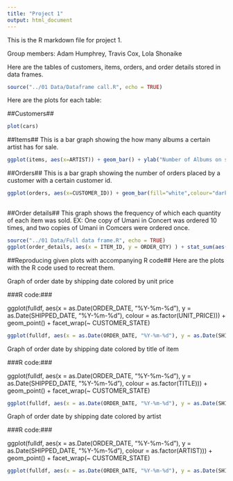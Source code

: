 ```yaml
---
title: "Project 1"
output: html_document
---
```


This is the R markdown file for project 1.

Group members: Adam Humphrey, Travis Cox, Lola Shonaike

Here are the tables of customers, items, orders, and order details stored in data frames.

```r
source("../01 Data/Dataframe call.R", echo = TRUE)
```

Here are the plots for each table:

##Customers##
```r
plot(cars)
```

##Items##
This is a bar graph showing the how many albums a certain artist has for sale.
```r
ggplot(items, aes(x=ARTIST)) + geom_bar() + ylab("Number of Albums on sale") + xlab("Artist") + coord_flip()
```

##Orders##
This is a bar graph showing the number of orders placed by a customer with a certain customer id.
```r
ggplot(orders, aes(x=CUSTOMER_ID)) + geom_bar(fill="white",colour="darkgreen") + ylab("Number of Orders")+ scale_x_discrete("Customer ID")
                                                                                                                            
```

##Order details##
This graph shows the frequency of which each quantity of each item was sold.
EX: One copy of Umani in Concert was ordered 10 times, and two copies of Umani in Comcers were ordered once.
```r
source("../01 Data/Full data frame.R", echo = TRUE)
ggplot(order_details, aes(x = ITEM_ID, y = ORDER_QTY) ) + stat_sum(aes(group = 1, color = ITEM_ID))
```

##Reproducing given plots with accompanying R code##
Here are the plots with the R code used to recreat them.

Graph of order date by shipping date colored by unit price

###R code:###

ggplot(fulldf, aes(x = as.Date(ORDER_DATE, "%Y-%m-%d"), y = as.Date(SHIPPED_DATE, "%Y-%m-%d"), colour = as.factor(UNIT_PRICE))) + geom_point() + facet_wrap(~ CUSTOMER_STATE)

```r
ggplot(fulldf, aes(x = as.Date(ORDER_DATE, "%Y-%m-%d"), y = as.Date(SHIPPED_DATE, "%Y-%m-%d"), colour = as.factor(UNIT_PRICE))) + geom_point() + facet_wrap(~ CUSTOMER_STATE)
```

Graph of order date by shipping date colored by title of item

###R code:###

ggplot(fulldf, aes(x = as.Date(ORDER_DATE, "%Y-%m-%d"), y = as.Date(SHIPPED_DATE, "%Y-%m-%d"), colour = as.factor(TITLE))) + geom_point() + facet_wrap(~ CUSTOMER_STATE)

```r
ggplot(fulldf, aes(x = as.Date(ORDER_DATE, "%Y-%m-%d"), y = as.Date(SHIPPED_DATE, "%Y-%m-%d"), colour = as.factor(TITLE))) + geom_point() + facet_wrap(~ CUSTOMER_STATE)
```

Graph of order date by shipping date colored by artist

###R code:###

ggplot(fulldf, aes(x = as.Date(ORDER_DATE, "%Y-%m-%d"), y = as.Date(SHIPPED_DATE, "%Y-%m-%d"), colour = as.factor(ARTIST))) + geom_point() + facet_wrap(~ CUSTOMER_STATE)

```r
ggplot(fulldf, aes(x = as.Date(ORDER_DATE, "%Y-%m-%d"), y = as.Date(SHIPPED_DATE, "%Y-%m-%d"), colour = as.factor(ARTIST))) + geom_point() + facet_wrap(~ CUSTOMER_STATE)
```
